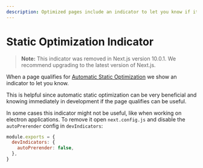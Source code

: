 ```yaml
---
description: Optimized pages include an indicator to let you know if it's being statically optimized. You can opt-out of it here.
---
```


# Static Optimization Indicator

> **Note:** This indicator was removed in Next.js version 10.0.1. We recommend upgrading to the latest version of Next.js.

When a page qualifies for [Automatic Static Optimization](/docs/advanced-features/automatic-static-optimization.md) we show an indicator to let you know.

This is helpful since automatic static optimization can be very beneficial and knowing immediately in development if the page qualifies can be useful.

In some cases this indicator might not be useful, like when working on electron applications. To remove it open `next.config.js` and disable the `autoPrerender` config in `devIndicators`:

```js
module.exports = {
  devIndicators: {
    autoPrerender: false,
  },
}
```

